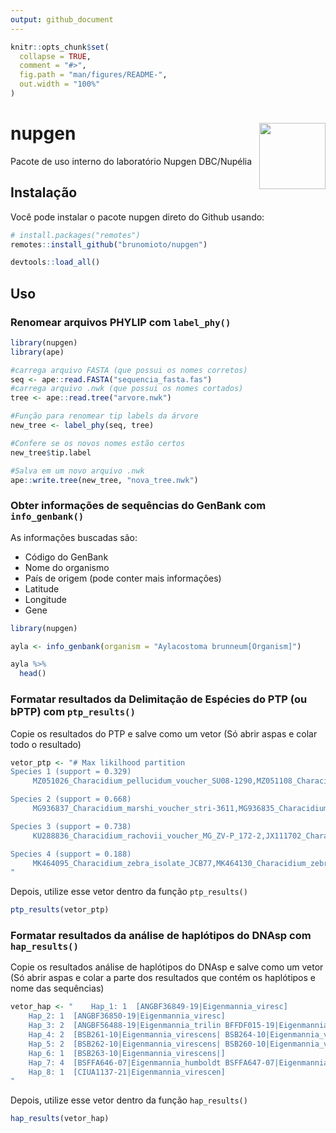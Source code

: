 ```yaml
---
output: github_document
---
```


<!-- README.md is generated from README.Rmd. Please edit that file -->

```r
knitr::opts_chunk$set(
  collapse = TRUE,
  comment = "#>",
  fig.path = "man/figures/README-",
  out.width = "100%"
)
```
# nupgen <a href="https://brunomioto.github.io/nupgen/"><img src="man/figures/logo.png" align="right" height="106" /></a>

<!-- badges: start -->
<!-- badges: end -->

Pacote de uso interno do laboratório Nupgen DBC/Nupélia

## Instalação

Você pode instalar o pacote nupgen direto do Github usando:

``` r
# install.packages("remotes")
remotes::install_github("brunomioto/nupgen")
```
```r
devtools::load_all()
```

## Uso

### Renomear arquivos PHYLIP com `label_phy()`

```r
library(nupgen)
library(ape)

#carrega arquivo FASTA (que possui os nomes corretos)
seq <- ape::read.FASTA("sequencia_fasta.fas")
#carrega arquivo .nwk (que possui os nomes cortados)
tree <- ape::read.tree("arvore.nwk")

#Função para renomear tip labels da árvore
new_tree <- label_phy(seq, tree)

#Confere se os novos nomes estão certos
new_tree$tip.label

#Salva em um novo arquivo .nwk
ape::write.tree(new_tree, "nova_tree.nwk")

```

### Obter informações de sequências do GenBank com `info_genbank()`

As informações buscadas são:

- Código do GenBank
- Nome do organismo
- País de origem (pode conter mais informações)
- Latitude
- Longitude
- Gene

```r
library(nupgen)

ayla <- info_genbank(organism = "Aylacostoma brunneum[Organism]")

ayla %>% 
  head()

```

### Formatar resultados da Delimitação de Espécies do PTP (ou bPTP) com `ptp_results()`


Copie os resultados do PTP e salve como um vetor (Só abrir aspas e colar todo o resultado)

```r
vetor_ptp <- "# Max likilhood partition 
Species 1 (support = 0.329)
     MZ051026_Characidium_pellucidum_voucher_SU08-1290,MZ051108_Characidium_pellucidum_voucher_SU08-1290_4,MZ051140_Characidium_pellucidum_voucher_SU08-1290_3

Species 2 (support = 0.668)
     MG936837_Characidium_marshi_voucher_stri-3611,MG936835_Characidium_marshi_voucher_stri-11821,MG936836_Characidium_marshi_voucher_stri-4069,MG936834_Characidium_marshi_voucher_stri-6730

Species 3 (support = 0.738)
     KU288836_Characidium_rachovii_voucher_MG_ZV-P_172-2,JX111702_Characidium_rachovii_voucher_UNMDP-T_0289,KU288852_Characidium_rachovii_voucher_MG_ZV-P_172-3,KU288835_Characidium_rachovii_voucher_MG_ZV-P_172-1,KU288853_Characidium_rachovii_voucher_MG_ZV-P_172-4,KU288854_Characidium_rachovii_voucher_MG_ZV-P_172-5,KU289033_Characidium_rachovii_voucher_MG_ZV-P_309

Species 4 (support = 0.188)
     MK464095_Characidium_zebra_isolate_JCB77,MK464130_Characidium_zebra_isolate_JCB286,MK464156_Characidium_zebra_isolate_JCB354,MK464155_Characidium_zebra_isolate_JCB352,MK464153_Characidium_zebra_isolate_JCB349,MK464093_Characidium_zebra_isolate_JCB70,MK464047_Characidium_fasciatum_isolate_CIUnB884_a,MK464134_Characidium_zebra_isolate_JCB298,MK464048_Characidium_fasciatum_isolate_CIUnB884_b,MK464137_Characidium_zebra_isolate_JCB311,MK464135_Characidium_zebra_isolate_JCB299,MK464092_Characidium_zebra_isolate_JCB69,MK464125_Characidium_zebra_isolate_JCB220,MK464040_Characidium_zebra_isolate_CIUnB846_2,MK464152_Characidium_zebra_isolate_JCB348,MK464138_Characidium_zebra_isolate_JCB315,MK464131_Characidium_zebra_isolate_JCB287,MK464126_Characidium_zebra_isolate_JCB221,MK464139_Characidium_zebra_isolate_JCB316,MK464154_Characidium_zebra_isolate_JCB351,MK464094_Characidium_zebra_isolate_JCB76,MK464039_Characidium_zebra_isolate_CIUnB846_1,MK464132_Characidium_zebra_isolate_JCB294,MK464133_Characidium_zebra_isolate_JCB297,MK464140_Characidium_zebra_isolate_JCB317
"
```

Depois, utilize esse vetor dentro da função `ptp_results()`

```r
ptp_results(vetor_ptp)
```

### Formatar resultados da análise de haplótipos do DNAsp com `hap_results()`


Copie os resultados análise de haplótipos do DNAsp e salve como um vetor (Só abrir aspas e colar a parte dos resultados que contém os haplótipos e nome das sequências)

```r
vetor_hap <- "    Hap_1: 1  [ANGBF36849-19|Eigenmannia_viresc]
    Hap_2: 1  [ANGBF36850-19|Eigenmannia_viresc]
    Hap_3: 2  [ANGBF56488-19|Eigenmannia_trilin BFFDF015-19|Eigenmannia_trilinea]
    Hap_4: 2  [BSB261-10|Eigenmannia_virescens| BSB264-10|Eigenmannia_virescens|]
    Hap_5: 2  [BSB262-10|Eigenmannia_virescens| BSB260-10|Eigenmannia_virescens|]
    Hap_6: 1  [BSB263-10|Eigenmannia_virescens|]
    Hap_7: 4  [BSFFA646-07|Eigenmannia_humboldt BSFFA647-07|Eigenmannia_humboldt ANGBF36843-19|Eigenmannia_humbol ANGBF36844-19|Eigenmannia_humbol]
    Hap_8: 1  [CIUA1137-21|Eigenmannia_virescen]
"
```

Depois, utilize esse vetor dentro da função `hap_results()`

```r
hap_results(vetor_hap)
```
